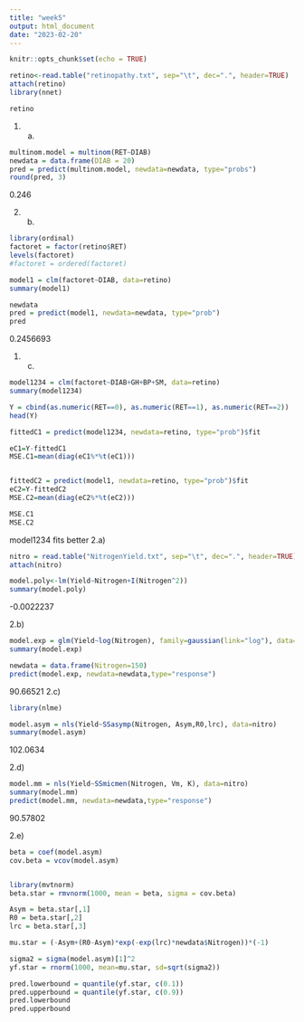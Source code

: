 ---
title: "week5"
output: html_document
date: "2023-02-20"
---

```{r setup, include=FALSE}
knitr::opts_chunk$set(echo = TRUE)
```

```{r}
retino<-read.table("retinopathy.txt", sep="\t", dec=".", header=TRUE)
attach(retino)
library(nnet)

retino
```
1. a)

```{r}
multinom.model = multinom(RET~DIAB)
newdata = data.frame(DIAB = 20)
pred = predict(multinom.model, newdata=newdata, type="probs")
round(pred, 3)
```
0.246

2. b)

```{r}
library(ordinal)
factoret = factor(retino$RET)
levels(factoret)
#factoret = ordered(factoret)

model1 = clm(factoret~DIAB, data=retino)
summary(model1)
```

```{r}
newdata
pred = predict(model1, newdata=newdata, type="prob")
pred
```
0.2456693

1. c)

```{r}
model1234 = clm(factoret~DIAB+GH+BP+SM, data=retino)
summary(model1234)

Y = cbind(as.numeric(RET==0), as.numeric(RET==1), as.numeric(RET==2))
head(Y)
```

```{r}
fittedC1 = predict(model1234, newdata=retino, type="prob")$fit

eC1=Y-fittedC1
MSE.C1=mean(diag(eC1%*%t(eC1)))


fittedC2 = predict(model1, newdata=retino, type="prob")$fit
eC2=Y-fittedC2
MSE.C2=mean(diag(eC2%*%t(eC2)))

MSE.C1
MSE.C2

```
model1234 fits better
2.a)
```{r}
nitro = read.table("NitrogenYield.txt", sep="\t", dec=".", header=TRUE)
attach(nitro)

model.poly<-lm(Yield~Nitrogen+I(Nitrogen^2))
summary(model.poly)
```
-0.0022237

2.b)
```{r}
model.exp = glm(Yield~log(Nitrogen), family=gaussian(link="log"), data=nitro)
summary(model.exp)

newdata = data.frame(Nitrogen=150)
predict(model.exp, newdata=newdata,type="response")
```
90.66521 
2.c)
```{r}
library(nlme)

model.asym = nls(Yield~SSasymp(Nitrogen, Asym,R0,lrc), data=nitro)
summary(model.asym)
```
102.0634

2.d)
```{r}
model.mm = nls(Yield~SSmicmen(Nitrogen, Vm, K), data=nitro)
summary(model.mm)
predict(model.mm, newdata=newdata,type="response")
```
90.57802

2.e)
```{r}
beta = coef(model.asym)
cov.beta = vcov(model.asym)


library(mvtnorm)
beta.star = rmvnorm(1000, mean = beta, sigma = cov.beta)

Asym = beta.star[,1]
R0 = beta.star[,2]
lrc = beta.star[,3]

mu.star = (-Asym+(R0-Asym)*exp(-exp(lrc)*newdata$Nitrogen))*(-1)

sigma2 = sigma(model.asym)[1]^2
yf.star = rnorm(1000, mean=mu.star, sd=sqrt(sigma2))

pred.lowerbound = quantile(yf.star, c(0.1))
pred.upperbound = quantile(yf.star, c(0.9))
pred.lowerbound
pred.upperbound
```
